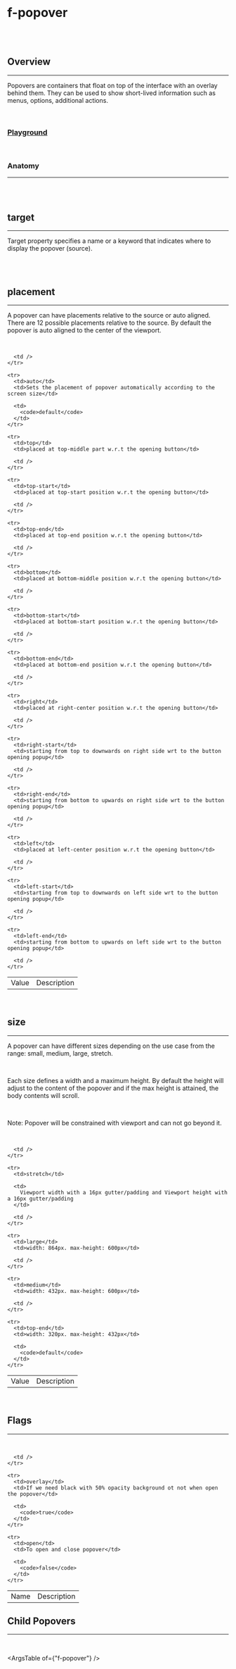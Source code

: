 
<Meta of={FPopoverStories} />

<br />

# f-popover

<br />

<br />

## Overview

<hr />

Popovers are containers that float on top of the interface with an overlay behind them. They can
be used to show short-lived information such as menus, options, additional actions.

<br />

### [Playground](/story/ollion-flow-core-f-popover--playground)

<Canvas>
	<Story of={FPopoverStories.Playground} />
</Canvas>

<br />

### Anatomy

<hr />

<br />

<Story of={FPopoverStories.Anatomy} />

<br />

## target

<hr />

Target property specifies a name or a keyword that indicates where to display the popover
(source).

<br />

<Canvas>
	<Story of={FPopoverStories.Target} />
</Canvas>

<br />

## placement

<hr />

A popover can have placements relative to the source or auto aligned. There are 12 possible placements relative to the source.
By default the popover is auto aligned to the center of the viewport.

<br />

<Canvas>
	<Story of={FPopoverStories.Placement} />
</Canvas>

<table className="custom-table">
  <tbody>
    <tr>
      <td>Value</td>
      <td>Description</td>

      <td />
    </tr>

    <tr>
      <td>auto</td>
      <td>Sets the placement of popover automatically according to the screen size</td>

      <td>
        <code>default</code>
      </td>
    </tr>

    <tr>
      <td>top</td>
      <td>placed at top-middle part w.r.t the opening button</td>

      <td />
    </tr>

    <tr>
      <td>top-start</td>
      <td>placed at top-start position w.r.t the opening button</td>

      <td />
    </tr>

    <tr>
      <td>top-end</td>
      <td>placed at top-end position w.r.t the opening button</td>

      <td />
    </tr>

    <tr>
      <td>bottom</td>
      <td>placed at bottom-middle position w.r.t the opening button</td>

      <td />
    </tr>

    <tr>
      <td>bottom-start</td>
      <td>placed at bottom-start position w.r.t the opening button</td>

      <td />
    </tr>

    <tr>
      <td>bottom-end</td>
      <td>placed at bottom-end position w.r.t the opening button</td>

      <td />
    </tr>

    <tr>
      <td>right</td>
      <td>placed at right-center position w.r.t the opening button</td>

      <td />
    </tr>

    <tr>
      <td>right-start</td>
      <td>starting from top to downwards on right side wrt to the button opening popup</td>

      <td />
    </tr>

    <tr>
      <td>right-end</td>
      <td>starting from bottom to upwards on right side wrt to the button opening popup</td>

      <td />
    </tr>

    <tr>
      <td>left</td>
      <td>placed at left-center position w.r.t the opening button</td>

      <td />
    </tr>

    <tr>
      <td>left-start</td>
      <td>starting from top to downwards on left side wrt to the button opening popup</td>

      <td />
    </tr>

    <tr>
      <td>left-end</td>
      <td>starting from bottom to upwards on left side wrt to the button opening popup</td>

      <td />
    </tr>

  </tbody>
</table>

<br />

## size

<hr />

A popover can have different sizes depending on the use case from the range: small, medium, large, stretch.

<br />

Each size defines a width and a maximum height. By default the height will adjust to the content of the
popover and if the max height is attained, the body contents will scroll.

<br />

<p className="note-section">
	Note: Popover will be constrained with viewport and can not go beyond it.
</p>

<br />

<Canvas>
	<Story of={FPopoverStories.Size} />
</Canvas>

<table className="custom-table">
  <tbody>
    <tr>
      <td>Value</td>
      <td>Description</td>

      <td />
    </tr>

    <tr>
      <td>stretch</td>

      <td>
        Viewport width with a 16px gutter/padding and Viewport height with a 16px gutter/padding
      </td>

      <td />
    </tr>

    <tr>
      <td>large</td>
      <td>width: 864px. max-height: 600px</td>

      <td />
    </tr>

    <tr>
      <td>medium</td>
      <td>width: 432px. max-height: 600px</td>

      <td />
    </tr>

    <tr>
      <td>top-end</td>
      <td>width: 320px. max-height: 432px</td>

      <td>
        <code>default</code>
      </td>
    </tr>

  </tbody>
</table>

<br />

## Flags

<hr />

<br />

<Canvas>
	<Story of={FPopoverStories.Flags} />
</Canvas>

<table className="custom-table">
  <tbody>
    <tr>
      <td>Name</td>
      <td>Description</td>

      <td />
    </tr>

    <tr>
      <td>overlay</td>
      <td>If we need black with 50% opacity background ot not when open the popover</td>

      <td>
        <code>true</code>
      </td>
    </tr>

    <tr>
      <td>open</td>
      <td>To open and close popover</td>

      <td>
        <code>false</code>
      </td>
    </tr>

  </tbody>
</table>

## Child Popovers

<hr />

<br />

<Canvas>
	<Story of={FPopoverStories.ChildPopover} />
</Canvas>

<ArgsTable of={"f-popover"} />
